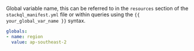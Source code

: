 
<LeftAlignedTable type="string" required={true} />

Global variable name, this can be referred to in the `resources` section of the `stackql_manifest.yml` file or within queries using the `{{ your_global_var_name }}` syntax.

<File name='stackql_manifest.yml'>

```yaml {2}
globals:
- name: region
  value: ap-southeast-2
```

</File>